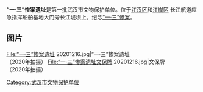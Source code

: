 {{文物保护单位
| 级别 = 3
| 名称 = “一·三”惨案遗址
| 编号 = 
| 图片 = “一·三”惨案遗址文保牌 20201216.jpg
| 图片说明 = “一·三”惨案遗址文保牌（2020年拍摄）
| 市/县名 = 武汉市
| 分类 = 
| 时代 = 1927年
| 所在 = [[江汉区|江汉区]]和[[江岸区|江岸区]]<!-- 位于两区分界线上 -->长江航道应急指挥船舶基地大门旁长江堤坝上
| 登录 = [[1959年|1959年]]
}}
'''“一·三”惨案遗址'''是第一批武汉市文物保护单位。位于[[江汉区|江汉区]]和[[江岸区|江岸区]]<!-- 位于两区分界线上 -->长江航道应急指挥船舶基地大门旁长江堤坝上。纪念[[“一·三”惨案|“一·三”惨案]]。

== 图片 ==
<gallery>
File:“一·三”惨案遗址 20201216.jpg|“一·三”惨案遗址<br />（2020年拍摄）
File:“一·三”惨案遗址文保牌 20201216.jpg|文保牌<br />（2020年拍摄）
</gallery>

[[Category:武汉市文物保护单位|Category:武汉市文物保护单位]]